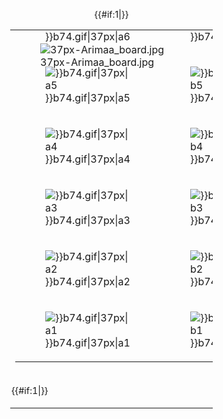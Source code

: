 <includeonly><!-- version 1.01
0.90 2005-12-07 copied from chess diagram template 1.03
0.91 2005-12-07 enlarged square size to 37px; notation bars now broken
1.00 2012-04-14 restored square size to 37px; notation bars part of board image; reduced padding
1.01 2015-09-11 fix display on Wikipedia's mobile website. Align pieces 1 pixel up.
-->
<div class="{{#if:1|{{{1}}}}}" style="clear: right; width: 340px; padding-top: 0px; padding-bottom: 0px; margin: 1em">
<div class="{{#if:1|{{{1}}}}}" style="width: 324px; text-align: center">{{#if:1|{{{2|}}}}}
{| style="border:1px solid #b0b0b0; background-color:#f9f9f9"
|- 
|

<div style="margin-bottom: -332px; padding-top: 3px;">[[Image:37px-Arimaa_board.jpg]]</div>

{| cellspacing="0" cellpadding="0" style="border: 1px solid #b0b0b0; background: transparent; margin: 18px;"
|-
| [[Image:Arimaa_{{#if:1|{{{3}}}}}b74.gif|37px|a8]]
| [[Image:Arimaa_{{#if:1|{{{4}}}}}b74.gif|37px|b8]]
| [[Image:Arimaa_{{#if:1|{{{5}}}}}b74.gif|37px|c8]]
| [[Image:Arimaa_{{#if:1|{{{6}}}}}b74.gif|37px|d8]]
| [[Image:Arimaa_{{#if:1|{{{7}}}}}b74.gif|37px|e8]]
| [[Image:Arimaa_{{#if:1|{{{8}}}}}b74.gif|37px|f8]]
| [[Image:Arimaa_{{#if:1|{{{9}}}}}b74.gif|37px|g8]]
| [[Image:Arimaa_{{#if:1|{{{10}}}}}b74.gif|37px|h8]]
|-
| [[Image:Arimaa_{{#if:1|{{{11}}}}}b74.gif|37px|a7]]
| [[Image:Arimaa_{{#if:1|{{{12}}}}}b74.gif|37px|b7]]
| [[Image:Arimaa_{{#if:1|{{{13}}}}}b74.gif|37px|c7]]
| [[Image:Arimaa_{{#if:1|{{{14}}}}}b74.gif|37px|d7]]
| [[Image:Arimaa_{{#if:1|{{{15}}}}}b74.gif|37px|e7]]
| [[Image:Arimaa_{{#if:1|{{{16}}}}}b74.gif|37px|f7]]
| [[Image:Arimaa_{{#if:1|{{{17}}}}}b74.gif|37px|g7]]
| [[Image:Arimaa_{{#if:1|{{{18}}}}}b74.gif|37px|h7]]
|-
| [[Image:Arimaa_{{#if:1|{{{19}}}}}b74.gif|37px|a6]]
| [[Image:Arimaa_{{#if:1|{{{20}}}}}b74.gif|37px|b6]]
| [[Image:Arimaa_{{#if:1|{{{21}}}}}b74.gif|37px|c6]]
| [[Image:Arimaa_{{#if:1|{{{22}}}}}b74.gif|37px|d6]]
| [[Image:Arimaa_{{#if:1|{{{23}}}}}b74.gif|37px|e6]]
| [[Image:Arimaa_{{#if:1|{{{24}}}}}b74.gif|37px|f6]]
| [[Image:Arimaa_{{#if:1|{{{25}}}}}b74.gif|37px|g6]]
| [[Image:Arimaa_{{#if:1|{{{26}}}}}b74.gif|37px|h6]]
|-
| [[Image:Arimaa_{{#if:1|{{{27}}}}}b74.gif|37px|a5]]
| [[Image:Arimaa_{{#if:1|{{{28}}}}}b74.gif|37px|b5]]
| [[Image:Arimaa_{{#if:1|{{{29}}}}}b74.gif|37px|c5]]
| [[Image:Arimaa_{{#if:1|{{{30}}}}}b74.gif|37px|d5]]
| [[Image:Arimaa_{{#if:1|{{{31}}}}}b74.gif|37px|e5]]
| [[Image:Arimaa_{{#if:1|{{{32}}}}}b74.gif|37px|f5]]
| [[Image:Arimaa_{{#if:1|{{{33}}}}}b74.gif|37px|g5]]
| [[Image:Arimaa_{{#if:1|{{{34}}}}}b74.gif|37px|h5]]
|-
| [[Image:Arimaa_{{#if:1|{{{35}}}}}b74.gif|37px|a4]]
| [[Image:Arimaa_{{#if:1|{{{36}}}}}b74.gif|37px|b4]]
| [[Image:Arimaa_{{#if:1|{{{37}}}}}b74.gif|37px|c4]]
| [[Image:Arimaa_{{#if:1|{{{38}}}}}b74.gif|37px|d4]]
| [[Image:Arimaa_{{#if:1|{{{39}}}}}b74.gif|37px|e4]]
| [[Image:Arimaa_{{#if:1|{{{40}}}}}b74.gif|37px|f4]]
| [[Image:Arimaa_{{#if:1|{{{41}}}}}b74.gif|37px|g4]]
| [[Image:Arimaa_{{#if:1|{{{42}}}}}b74.gif|37px|h4]]
|-
| [[Image:Arimaa_{{#if:1|{{{43}}}}}b74.gif|37px|a3]]
| [[Image:Arimaa_{{#if:1|{{{44}}}}}b74.gif|37px|b3]]
| [[Image:Arimaa_{{#if:1|{{{45}}}}}b74.gif|37px|c3]]
| [[Image:Arimaa_{{#if:1|{{{46}}}}}b74.gif|37px|d3]]
| [[Image:Arimaa_{{#if:1|{{{47}}}}}b74.gif|37px|e3]]
| [[Image:Arimaa_{{#if:1|{{{48}}}}}b74.gif|37px|f3]]
| [[Image:Arimaa_{{#if:1|{{{49}}}}}b74.gif|37px|g3]]
| [[Image:Arimaa_{{#if:1|{{{50}}}}}b74.gif|37px|h3]]
|-
| [[Image:Arimaa_{{#if:1|{{{51}}}}}b74.gif|37px|a2]]
| [[Image:Arimaa_{{#if:1|{{{52}}}}}b74.gif|37px|b2]]
| [[Image:Arimaa_{{#if:1|{{{53}}}}}b74.gif|37px|c2]]
| [[Image:Arimaa_{{#if:1|{{{54}}}}}b74.gif|37px|d2]]
| [[Image:Arimaa_{{#if:1|{{{55}}}}}b74.gif|37px|e2]]
| [[Image:Arimaa_{{#if:1|{{{56}}}}}b74.gif|37px|f2]]
| [[Image:Arimaa_{{#if:1|{{{57}}}}}b74.gif|37px|g2]]
| [[Image:Arimaa_{{#if:1|{{{58}}}}}b74.gif|37px|h2]]
|-
| [[Image:Arimaa_{{#if:1|{{{59}}}}}b74.gif|37px|a1]]
| [[Image:Arimaa_{{#if:1|{{{60}}}}}b74.gif|37px|b1]]
| [[Image:Arimaa_{{#if:1|{{{61}}}}}b74.gif|37px|c1]]
| [[Image:Arimaa_{{#if:1|{{{62}}}}}b74.gif|37px|d1]]
| [[Image:Arimaa_{{#if:1|{{{63}}}}}b74.gif|37px|e1]]
| [[Image:Arimaa_{{#if:1|{{{64}}}}}b74.gif|37px|f1]]
| [[Image:Arimaa_{{#if:1|{{{65}}}}}b74.gif|37px|g1]]
| [[Image:Arimaa_{{#if:1|{{{66}}}}}b74.gif|37px|h1]]
|}

|-
| style="line-height: 1.4; text-align: left; font-size: 90%; padding: 2px" | {{#if:1|{{{67|}}}}}
|}
</div>
</div></includeonly><noinclude>{{Documentation}}</noinclude>